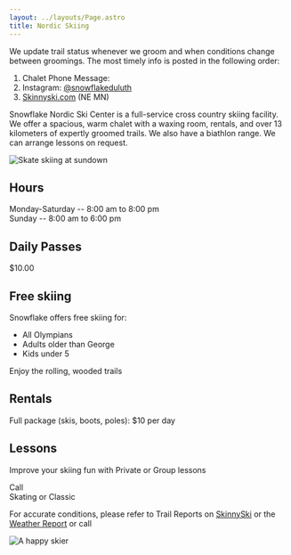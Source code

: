 ```yaml
---
layout: ../layouts/Page.astro
title: Nordic Skiing
---
```



We update trail status whenever we groom and when conditions change between groomings. The most timely info is posted in the following order:

1. Chalet Phone Message: <Telephone number={SNOWFLAKE_TELEPHONE} />
2. Instagram: [@snowflakeduluth](https://www.instagram.com/snowflakeduluth/)
3. [Skinnyski.com](https://skinnyski.com/) (NE MN)

Snowflake Nordic Ski Center is a full-service cross country skiing facility. 
We offer a spacious, warm chalet with a waxing room, rentals, and over 13 kilometers of expertly groomed trails. 
We also have a biathlon range. 
We can arrange lessons on request.

<Image src={skatingSundown} className="right" alt="Skate skiing at sundown" />

## Hours

Monday-Saturday -- 8:00 am to 8:00 pm<br/>
Sunday -- 8:00 am to 6:00 pm

## Daily Passes

$10.00

## Free skiing

Snowflake offers free skiing for:

- All Olympians
- Adults older than George
- Kids under 5

Enjoy the rolling, wooded trails

## Rentals

Full package (skis, boots, poles): $10 per day

## Lessons

Improve your skiing fun with Private or Group lessons

Call <Telephone number={SNOWFLAKE_TELEPHONE} /><br/>
Skating or Classic

For accurate conditions, please refer to Trail Reports on [SkinnySki](https://www.skinnyski.com/) or the [Weather Report](https://weather.com/weather/today/l/65587d41b383b105815fb1ce690e8c427f7f7c561ffd6671540f875597ba0078) or call <Telephone number={SNOWFLAKE_TELEPHONE} />

<Image src={happySkier} alt="A happy skier" />
